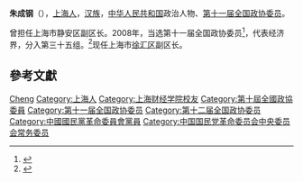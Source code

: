'''朱成钢'''（{{bd|1958年|11月|}}），[[上海人|上海人]]，[[汉族|汉族]]，[[中华人民共和国|中华人民共和国]]政治人物、[[第十一届全国政协委员|第十一届全国政协委员]]。

曾担任上海市静安区副区长。2008年，当选第十一届全国政协委员<ref>{{cite news|title=第十一届全国政协委员名单|url=http://www.indaa.com.cn/zt/2009qglh/zxzs/200903/t20090303_127573.html|accessdate=2013-04-09|newspaper=新华社北京1月25日电 中国人民政治协商会议第十一届全国委员会委员名单(共2237人，2008年1月25日政协第十届全国委员会常务委员会第二十次会议通过)|date=2008年1月25日|deadurl=yes|archiveurl=https://web.archive.org/web/20130928014403/http://www.indaa.com.cn/zt/2009qglh/zxzs/200903/t20090303_127573.html|archivedate=2013年9月28日|df=}}</ref>，代表经济界，分入第三十五组。<ref>{{cite news|title=全国政协信息-朱成钢|url=http://www.cppcc.gov.cn/CMS/wylibary/showJcwyxtInfoWylibary.action?tabJcwyxt.guid=11W0011910&wytype=wjwy|accessdate=2013-04-11|newspaper=全国政协委员会|archive-date=2020-03-16|archive-url=https://web.archive.org/web/20200316150947/http://www.cppcc.gov.cn/CMS/wylibary/showJcwyxtInfoWylibary.action?tabJcwyxt.guid=11W0011910&wytype=wjwy|dead-url=no}}</ref>现任上海市[[徐汇区|徐汇区]]副区长。

== 參考文獻 ==
{{reflist}}

{{中国政治人物小作品}}
{{中国国民党革命委员会第十二届中央委员会}}
{{中国国民党革命委员会第十三届中央委员会}}

{{Authority control}}
{{DEFAULTSORT:Zhu朱}}
[[Category:朱姓|Cheng]]
[[Category:上海人|Category:上海人]]
[[Category:上海财经学院校友|Category:上海财经学院校友]]
[[Category:第十屆全國政協委員|Category:第十屆全國政協委員]]
[[Category:第十一届全国政协委员|Category:第十一届全国政协委员]]
[[Category:第十二届全国政协委员|Category:第十二届全国政协委员]]
[[Category:中國國民黨革命委員會黨員|Category:中國國民黨革命委員會黨員]]
[[Category:中国国民党革命委员会中央委员会常务委员|Category:中国国民党革命委员会中央委员会常务委员]]